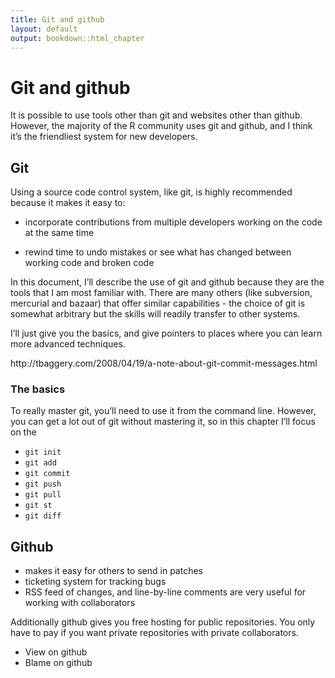 ```yaml
---
title: Git and github
layout: default
output: bookdown::html_chapter
---
```


# Git and github {#git}

It is possible to use tools other than git and websites other than github. However, the majority of the R community uses git and github, and I think it's the friendliest system for new developers.

## Git

Using a source code control system, like git, is highly recommended because it makes it easy to:

* incorporate contributions from multiple developers working on the code at
  the same time

* rewind time to undo mistakes or see what has changed between working code and broken code

In this document, I'll describe the use of git and github because they are the tools that I am most familiar with. There are many others (like subversion, mercurial and bazaar) that offer similar capabilities - the choice of git is somewhat arbitrary but the skills will readily transfer to other systems.

I'll just give you the basics, and give pointers to places where you can learn more advanced techniques.

http://tbaggery.com/2008/04/19/a-note-about-git-commit-messages.html

### The basics

To really master git, you'll need to use it from the command line. However, you can get a lot out of git without mastering it, so in this chapter I'll focus on the 

* `git init`
* `git add`
* `git commit`
* `git push`
* `git pull`
* `git st`
* `git diff`

## Github

* makes it easy for others to send in patches
* ticketing system for tracking bugs
* RSS feed of changes, and line-by-line comments are very useful for working with collaborators

Additionally github gives you free hosting for public repositories.  You only have to pay if you want private repositories with private collaborators.

* View on github
* Blame on github
